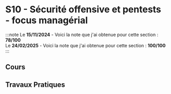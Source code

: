 # S10 - Sécurité offensive et pentests - focus managérial

:::note
Le **15/11/2024** - Voici la note que j'ai obtenue pour cette section : **78/100**<br />
Le **24/02/2025** - Voici la note que j'ai obtenue pour cette section : **100/100**
:::

## Cours

## Travaux Pratiques
